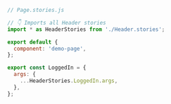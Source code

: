 ```js
// Page.stories.js

// 👇 Imports all Header stories
import * as HeaderStories from './Header.stories';

export default {
  component: 'demo-page',
};

export const LoggedIn = {
  args: {
    ...HeaderStories.LoggedIn.args,
  },
};
```

